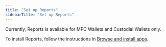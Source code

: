 ```yaml
---
title: "Set up Reports"
sidebarTitle: "Set up Reports"
---
```


Currently, Reports is available for MPC Wallets and Custodial Wallets only.

To install Reports, follow the instructions in [Browse and install apps](/en/portal/portal-apps/browse-and-install).